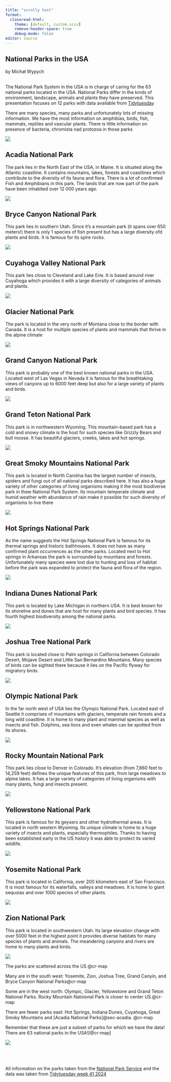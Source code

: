 ```yaml
---
title: "scrolly test"
format:
  closeread-html:
    theme: [default, custom.scss]
    remove-header-space: true
    debug-mode: false
editor: source
---
```


::: {.cr-section}

:::{focus-on="cr-testy"}

# National Parks in the USA 

by Michał Wypych
:::
<br>
The National Park System in the USA is in charge of caring for the 63 national parks located in the USA.
National Parks differ in the kinds of environment, landscape, animals and plants they have preserved. This presentation focuses on 12 parks with data available from [Tidytuesday](https://github.com/rfordatascience/tidytuesday/blob/master/data/2024/2024-10-08/readme.md)

There are many species, many parks and unfortunately lots of missing information. We have the most information on amphibias, birds, fish, mammals, reptiles and vascular plants. There is little information on presence of bacteria, chromista nad protozoa in those parks

::: {#cr-testy .scale-to-fill}
![](img/main.png)
:::

:::

:::{.cr-section}

::: {focus-on="cr-acedia"}
## Acadia National Park{#sec-acadia}
The park lies in the North East of the USA, in Maine. It is situated along the Atlantic coastline. It contains mountains, lakes, forests and coastlines which contribute to the diversity of its fauna and flora. There is a lot of confirmed Fish and Amphibians in this park. The lands that are now part of the park have been inhabited over 12 000 years ago.
:::

::: {#cr-acedia}
![](img/Acadia_National_Park.png)
:::

:::

:::{.cr-section}

:::{focus-on="cr-bryce"}
## Bryce Canyon National Park 
This park lies in southern Utah. Since it's a mountain park (it spans over 650 meters!) there is only 1 species of fish present but has a large diversity ofd plants and birds. It is famous for its spire rocks.
:::

::: {#cr-bryce}
![](img/Bryce_Canyon_National_Park.png)
:::

:::

:::{.cr-section}

:::{focus-on="cr-cuyahoga"}
## Cuyahoga Valley National Park 
This park lies close to Cleveland and Lake Erie. It is based around river Cuyahoga which provides it with a large diversity of categories of animals and plants.
:::

::: {#cr-cuyahoga}
![](img/Cuyahoga_Valley_National_Park.png)
:::

:::

:::{.cr-section}

:::{focus-on="cr-glacier"}
## Glacier National Park 
The park is located in the very north of Montana close to the border with Canada. It is a host for multiple species of plants and mammals that thrive in the alpine climate
:::

::: {#cr-glacier}
![](img/Glacier_National_Park.png)
:::

:::

:::{.cr-section}

:::{focus-on="cr-grand"}
## Grand Canyon National Park 
This park is probably one of the best known national parks in the USA. Located west of Las Vegas in Nevada it is famous for the breathtaking views of canyons up to 6000 feet deep but also for a large variety of plants and birds.
:::

::: {#cr-grand}
![](img/Grand_Canyon_National_Park.png)
:::

:::

:::{.cr-section}

:::{focus-on="cr-teton"}
## Grand Teton National Park
This park is in northwestern Wyoming. This mountain-based park has a cold and snowy climate is the host for such species like Grizzly Bears and bull moose. It has beautiful glaciers, creeks, lakes and hot springs.
:::

::: {#cr-teton}
![](img/Grand_Teton_National_Park.png)
:::

:::

:::{.cr-section}

:::{focus-on="cr-smoky"}
## Great Smoky Mountains National Park 
This park is located in North Carolina has the largest number of insects, spiders and fungi out of all national parks described here. It has also a huge variety of other categories of living organisms making it the most biodiverse park in thew National Park System. Its mountain temperate climate and humid weather with abundance of rain make it possible for such diversity of organisms to live there
:::

::: {#cr-smoky}
![](img/Great_Smoky_Mountains_National_Park.png)
:::

:::

:::{.cr-section}

:::{focus-on="cr-springs"}
## Hot Springs National Park
As the name suggests the Hot Springs National Park is famous for its thermal springs and historic bathhouses. It does not have as many confirmed plant occurrences as the other parks. Located next to Hot springs in Arkansas the park is surrounded by mountians and forests. Unfortunately many species were lost due to hunting and loss of habitat before the park was expanded to protect the fauna and flora of the region.
:::

::: {#cr-springs}
![](img/Hot_Springs_National_Park.png)
:::

:::

:::{.cr-section}

:::{focus-on="cr-dunes"}
## Indiana Dunes National Park 
This park is located by Lake Michigan in northern USA. It is best known for its shoreline and dunes that are host for many plants and bird species. It has fourth highest biodiversity among the national parks.
:::

::: {#cr-dunes}
![](img/Indiana_Dunes_National_Park.png)
:::

:::

:::{.cr-section}

:::{focus-on="cr-joshua"}
## Joshua Tree National Park 
This park is located close to Palm springs in California between Colorado Desert, Mojave Desert and Little San Bernardino Mountains. Many species of birds can be sighted there because it lies on the Pacific flyway for migratory birds.
:::

::: {#cr-joshua}
![](img/Joshua_Tree_National_Park.png)
:::

:::

:::{.cr-section}

:::{focus-on="cr-olympic"}
## Olympic National Park
In the far north west of USA lies the Olympic National Park. Located east of Seattle it comprises of mountains with glaciers, temperate rain forests and a long wild coastline. It is home to many plant and mammal species as well as insects and fish. Dolphins, sea lions and even whales can be spotted from its shores.
:::

::: {#cr-olympic}
![](img/Olympic_National_Park.png)
:::

:::

:::{.cr-section}

:::{focus-on="cr-rocky"}
## Rocky Mountain National Park 
This park lies close to Denver in Colorado. It's elevation (from 7,860 feet to 14,259 feet) defines the unique features of this park, from large meadows to alpine lakes. It has a large variety of categories of living organisms with many plants, fungi and insects present.
:::
::: {#cr-rocky}
![](img/Rocky_Mountain_National_Park.png)
:::

:::

:::{.cr-section}

:::{focus-on="cr-yellowstone"}
## Yellowstone National Park 
This park is famous for its geysers and other hydrothermal areas. It is located in north western Wyoming. Its unique climate is home to a huge variety of insects and plants, especially thermophiles. Thanks to having been established early in the US history it was able to protect its varied wildlife.
:::

::: {#cr-yellowstone}
![](img/Yellowstone_National_Park.png)
:::

:::

:::{.cr-section}

:::{focus-on="cr-yosemite"}
## Yosemite National Park 
This park is located in California, over 200 kilometers east of San Francisco. It is most famous for its waterfalls, valleys and meadows. It is home to giant sequoias and over 1000 species of other plants.
:::

::: {#cr-yosemite}
![](img/Yosemite_National_Park.png)
:::

:::

:::{.cr-section}

:::{focus-on="cr-zion"}
## Zion National Park
This park is located in southwestern Utah. Its large elevation change with over 5000 feet in the highest point it provides diverse habitats for many species of plants and animals. The meandering canyons and rivers are home to many plants and birds.
:::

::: {#cr-zion}
![](img/Zion_National_Park.png)
:::

:::

:::{.cr-section }

The parks are scattered across the US @cr-map

Many are in the south west: Yosemite, Zion, Joshua Tree, Grand Canyin, and Bryce Canyon National Parks[@cr-map]{pan-to="58%,-38%" scale-by="2"}

Some are in the west north: Olympic, Glacier, Yellowstone and Grand Teton National Parks. Rocky Mountain Natoional Park is closer to center US.[@cr-map]{pan-to="58%,59%" scale-by="2"}

There are fewer parks east: Hot Springs, Indiana Dunes, Cuyahoga, Great Smoky Mountains and [Acadia National Parks]@sec-acadia. [@cr-map]{pan-to="-40%,0%" scale-by="1.7"}

Remember that these are just a subset of parks for which we have the data! There are 63 national parks in the USA![@cr-map]{pan-to="0%,0%" scale-by="1"}

:::{#cr-map}
![](img/parkmap.png)
:::

:::
<br>
<br>
<br>
All information on the parks taken from the [National Park Service](https://www.nps.gov/index.htm) and the data was taken from [Tidytuesday week 41 2024](https://github.com/rfordatascience/tidytuesday/blob/master/data/2024/2024-10-08/readme.md)

